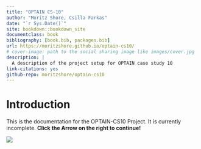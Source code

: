 ```yaml
---
title: "OPTAIN CS-10"
author: "Moritz Shore, Csilla Farkas"
date: "`r Sys.Date()`"
site: bookdown::bookdown_site
documentclass: book
bibliography: [book.bib, packages.bib]
url: https://moritzshore.github.io/optain-cs10/
# cover-image: path to the social sharing image like images/cover.jpg
description: |
  A description of the project setup for OPTAIN case study 10
link-citations: yes
github-repo: moritzshore/optain-cs10
---
```


# Introduction

This is the documentation for the OPTAIN-CS10 Project. It is currently incomplete. **Click the Arrow on the right to continue!**

![](figures/banner.png)
